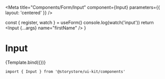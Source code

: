
<Meta title="Components/Form/Input" component={Input} parameters={{ layout: 'centered' }} />

  const { register, watch } = useForm()
  console.log(watch('input'))
  return <Input {...args} name="firstName" />
}

# Input

<Canvas withSource="open">
  <Story
    name="Input"
    args={{
      name: 'firstName',
      disabled: false,
    }}
  >
    {Template.bind({})}
  </Story>
</Canvas>

```
import { Input } from '@storystore/ui-kit/components'
```
